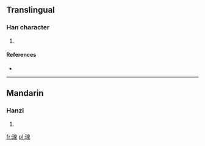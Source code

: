 ==Translingual==

===Han character===
{{Han char|rn=96|rad=玉|as=09|sn=13|four=1613<sub>2</sub>|canj=一土竹日水 (MGHAE)}}

# {{defn|Han|sort=玉09}}

====References====
* {{Han ref|kx=0737.150|dkj=21117|dj=1148.170|hdz=21127.050|uh=7454|ud=29780|bh=DEBE|bd=57022}}

----

==Mandarin==

===Hanzi===
{{cmn-hanzi|pin=[[quán]] ([[quan2]])|wg=ch'üan<sup>2</sup>}}

# {{defn|Mandarin|sort=玉09}}

[[fr:瑔]]
[[pl:瑔]]